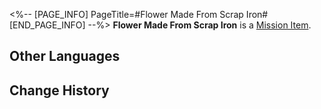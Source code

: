 <%-- [PAGE_INFO]
PageTitle=#Flower Made From Scrap Iron#
[END_PAGE_INFO] --%>
{{Item Infobox
|id          = 140121
|image       = Item Flower Made From Scrap Iron.png{{subst:void|<!--$UPLOAD:<<SpriteOutput/ItemFigures/140121.png>-<Item Flower Made From Scrap Iron.png>-<Item Icons>>-->}}
|type        = Mission Item
|invCategory = Missions
|rarity      = 3
|effect      = 
|description = A cold metallic construct, but a burning passion perhaps hides beneath the petals.
}}
{{Description|''"It is cold to the touch, but warm if you put it against your body. Where on your body? Try your heart."''}}
'''Flower Made From Scrap Iron''' is a [[Mission Item]].

==Other Languages==
{{Other Languages
|en   = Flower Made From Scrap Iron
|zhs  = 铁皮花朵
|zht  = 鐵皮花朵
|ja   = 鉄の花
|ko   = 강철꽃
|es   = Flor ferrodérmica
|fr   = Fleur faite de bouts de fer
|ru   = Цветок из листового железа
|th   = ดอกไม้จากเศษโลหะ
|vi   = Đóa Hoa Sắt
|de   = Blume aus Alteisen
|id   = Bunga dari Logam
|pt   = Flor de Sucata
}}

==Change History==
{{Change History|1.0}}